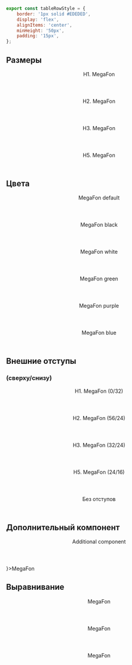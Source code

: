 
```javascript collapse=Код tableRowStyle
export const tableRowStyle = {
    border: '1px solid #EDEDED',
    display: 'flex',
    alignItems: 'center',
    minHeight: '50px',
    padding: '15px',
};
```

## Размеры

<Playground>
    <div style={tableRowStyle}>
        <Header as="h1">H1. MegaFon</Header>
    </div>
    <div style={tableRowStyle}>
        <Header as="h2">H2. MegaFon</Header>
    </div>
    <div style={tableRowStyle}>
        <Header as="h3">H3. MegaFon</Header>
    </div>
    <div style={tableRowStyle}>
        <Header as="h5">H5. MegaFon</Header>
    </div>
</Playground>

## Цвета

<Playground>
    <div style={tableRowStyle}>
        <Header color="default" as="h2">MegaFon default</Header>
    </div>
    <div style={{...tableRowStyle, background: 'var(--stcWhite)'}}>
        <Header color="black" as="h2">MegaFon black</Header>
    </div>
    <div style={{...tableRowStyle, background: 'var(--stcBlack)'}}>
        <Header color="white" as="h2">MegaFon white</Header>
    </div>
    <div style={tableRowStyle}>
        <Header color="green" as="h2">MegaFon green</Header>
    </div>
    <div style={tableRowStyle}>
        <Header color="purple" as="h2">MegaFon purple</Header>
    </div>
    <div style={tableRowStyle}>
        <Header color="blue" as="h2">MegaFon blue</Header>
    </div>
</Playground>

## Внешние отступы
### (сверху/снизу)

<Playground>
    <div style={tableRowStyle}>
        <Header as="h1" margin>H1. MegaFon (0/32)</Header>
    </div>
    <div style={tableRowStyle}>
        <Header as="h2" margin>H2. MegaFon (56/24)</Header>
    </div>
    <div style={tableRowStyle}>
        <Header as="h3" margin>H3. MegaFon (32/24)</Header>
    </div>
    <div style={tableRowStyle}>
        <Header as="h5" margin>H5. MegaFon (24/16)</Header>
    </div>
    <div style={tableRowStyle}>
        <Header as="h2">Без отступов</Header>
    </div>
</Playground>

## Дополнительный компонент

<Playground>
    <div style={tableRowStyle}>
        <Header as="h2" addition={
            <Header as="h3">Additional component</Header>
        }>MegaFon</Header>
    </div>
</Playground>

## Выравнивание

<Playground>
    <Header hAlign="left">
        MegaFon
    </Header>
    <Header hAlign="center">
        MegaFon
    </Header>
    <Header hAlign="right">
        MegaFon
    </Header>
</Playground>
